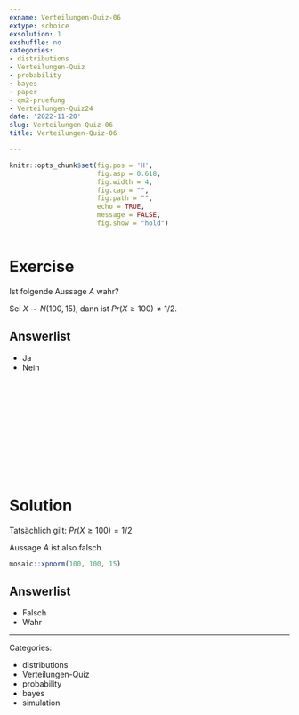 ```yaml
---
exname: Verteilungen-Quiz-06
extype: schoice
exsolution: 1
exshuffle: no
categories:
- distributions
- Verteilungen-Quiz
- probability
- bayes
- paper
- qm2-pruefung
- Verteilungen-Quiz24
date: '2022-11-20'
slug: Verteilungen-Quiz-06
title: Verteilungen-Quiz-06

---
```






```r
knitr::opts_chunk$set(fig.pos = 'H',
                      fig.asp = 0.618,
                      fig.width = 4,
                      fig.cap = "", 
                      fig.path = "",
                      echo = TRUE,
                      message = FALSE,
                      fig.show = "hold")



```






# Exercise

Ist folgende Aussage $A$ wahr?

Sei $X \sim N(100,15)$, dann ist $Pr(X \ge 100) \ne 1/2$.


Answerlist
----------
* Ja
* Nein



</br>
</br>
</br>
</br>
</br>
</br>
</br>
</br>
</br>
</br>

# Solution

Tatsächlich gilt: $Pr(X \ge 100) = 1/2$

Aussage $A$ ist also falsch. 

```r
mosaic::xpnorm(100, 100, 15)
```




Answerlist
----------





* Falsch
* Wahr





---

Categories: 

- distributions
- Verteilungen-Quiz
- probability
- bayes
- simulation

